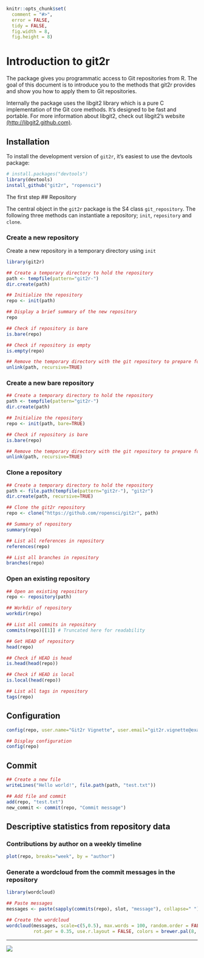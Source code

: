 <!--
%\VignetteEngine{knitr}
%\VignetteIndexEntry{Introduction to git2r}
-->

```r
knitr::opts_chunk$set(
  comment = "#>",
  error = FALSE,
  tidy = FALSE,
  fig.width = 8,
  fig.height = 8)
```

# Introduction to git2r

The package gives you programmatic access to Git repositories from
R. The goal of this document is to introduce you to the methods that
git2r provides and show you how to apply them to Git repositories.

Internally the package uses the libgit2 library which is a pure C
implementation of the Git core methods. It's designed to be fast and
portable. For more information about libgit2, check out libgit2's
website [(http://libgit2.github.com)](http://libgit2.github.com).

## Installation

To install the development version of `git2r`, it's easiest to use the
devtools package:

```r
# install.packages("devtools")
library(devtools)
install_github("git2r", "ropensci")
```

The first step
## Repository

The central object in the `git2r` package is the S4 class `git_repository`. The following three methods can instantiate a repository; `init`, `repository` and `clone`.

### Create a new repository

Create a new repository in a temporary directory using ```init```

```r
library(git2r)

## Create a temporary directory to hold the repository
path <- tempfile(pattern="git2r-")
dir.create(path)

## Initialize the repository
repo <- init(path)

## Display a brief summary of the new repository
repo

## Check if repository is bare
is.bare(repo)

## Check if repository is empty
is.empty(repo)
```


```r
## Remove the temporary directory with the git repository to prepare for the next example
unlink(path, recursive=TRUE)
```

### Create a new bare repository

```r
## Create a temporary directory to hold the repository
path <- tempfile(pattern="git2r-")
dir.create(path)

## Initialize the repository
repo <- init(path, bare=TRUE)

## Check if repository is bare
is.bare(repo)
```

```r
## Remove the temporary directory with the git repository to prepare for the next example
unlink(path, recursive=TRUE)
```

### Clone a repository

```r
## Create a temporary directory to hold the repository
path <- file.path(tempfile(pattern="git2r-"), "git2r")
dir.create(path, recursive=TRUE)

## Clone the git2r repository
repo <- clone("https://github.com/ropensci/git2r", path)

## Summary of repository
summary(repo)

## List all references in repository
references(repo)

## List all branches in repository
branches(repo)
```

### Open an existing repository

```r
## Open an existing repository
repo <- repository(path)

## Workdir of repository
workdir(repo)

## List all commits in repository
commits(repo)[[1]] # Truncated here for readability

## Get HEAD of repository
head(repo)

## Check if HEAD is head
is.head(head(repo))

## Check if HEAD is local
is.local(head(repo))

## List all tags in repository
tags(repo)
```

## Configuration

```r
config(repo, user.name="Git2r Vignette", user.email="git2r.vignette@example.org")

## Display configuration
config(repo)
```

## Commit

```r
## Create a new file
writeLines("Hello world!", file.path(path, "test.txt"))

## Add file and commit
add(repo, "test.txt")
new_commit <- commit(repo, "Commit message")
```

## Descriptive statistics from repository data

### Contributions by author on a weekly timeline

```r
plot(repo, breaks="week", by = "author")
```

### Generate a wordcloud from the commit messages in the repository

```r
library(wordcloud)

## Paste messages
messages <- paste(sapply(commits(repo), slot, "message"), collapse=" ")

## Create the wordcloud
wordcloud(messages, scale=c(5,0.5), max.words = 100, random.order = FALSE,
          rot.per = 0.35, use.r.layout = FALSE, colors = brewer.pal(8, "Dark2"))
```

---

[![](http://ropensci.org/public_images/github_footer.png)](http://ropensci.org)
